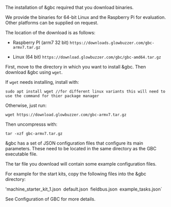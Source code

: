 
The installation of &gbc required that you download binaries.

We provide the binaries for 64-bit Linux and the Raspberry Pi for evaluation. Other platforms can be supplied on request.

The location of the download is as follows:

* Raspberry PI (arm7 32 bit)
`https://downloads.glowbuzzer.com/gbc-armv7.tar.gz`

* Linux (64 bit)
`https://download.glowbuzzer.com/gbc/gbc-amd64.tar.gz`

First, move to the directory in which you want to install &gbc. Then download &gbc using `wget`.

If `wget` needs installing, install with:
```shell
sudo apt install wget //for different linux variants this will need to use the command for thier package manager
```

Otherwise, just run:
```shell
wget https://download.glowbuzzer.com/gbc-armv7.tar.gz
```

Then uncompresss with:
```shell
tar -xzf gbc-armv7.tar.gz
```

&gbc has a set of JSON configuration files that configure its main parameters. These need to be located in the same directory as the GBC executable file.

The tar file you download will contain some example configuration files.

For example for the start kits, copy the following files into the &gbc directory:

'machine_starter_kit_1.json`
`default.json`
`fieldbus.json`
`example_tasks.json`


See <Link to="/docs/gbc/configuration"> Configuration of GBC</Link> for more details.
